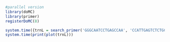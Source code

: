 ```r
#parallel version
library(doMC)
library(primer)
registerDoMC(8)

system.time({trnL = search_primer('GGGCAATCCTGAGCCAA', 'CCATTGAGTCTCTGCACCTATC', name='trnL', .parallel=T)})
system.time(print(plot(trnL)))
```
